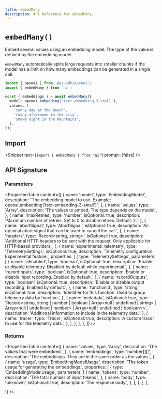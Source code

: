 ```yaml
---
title: embedMany
description: API Reference for embedMany.
---
```


# `embedMany()`

Embed several values using an embedding model. The type of the value is defined
by the embedding model.

`embedMany` automatically splits large requests into smaller chunks if the model
has a limit on how many embeddings can be generated in a single call.

```ts
import { openai } from '@ai-sdk/openai';
import { embedMany } from 'ai';

const { embeddings } = await embedMany({
  model: openai.embedding('text-embedding-3-small'),
  values: [
    'sunny day at the beach',
    'rainy afternoon in the city',
    'snowy night in the mountains',
  ],
});
```

## Import

<Snippet text={`import { embedMany } from "ai"`} prompt={false} />

## API Signature

### Parameters

<PropertiesTable
  content={[
    {
      name: 'model',
      type: 'EmbeddingModel',
      description:
        "The embedding model to use. Example: openai.embedding('text-embedding-3-small')",
    },
    {
      name: 'values',
      type: 'Array<VALUE>',
      description: 'The values to embed. The type depends on the model.',
    },
    {
      name: 'maxRetries',
      type: 'number',
      isOptional: true,
      description:
        'Maximum number of retries. Set to 0 to disable retries. Default: 2.',
    },
    {
      name: 'abortSignal',
      type: 'AbortSignal',
      isOptional: true,
      description:
        'An optional abort signal that can be used to cancel the call.',
    },
    {
      name: 'headers',
      type: 'Record<string, string>',
      isOptional: true,
      description:
        'Additional HTTP headers to be sent with the request. Only applicable for HTTP-based providers.',
    },
    {
      name: 'experimental_telemetry',
      type: 'TelemetrySettings',
      isOptional: true,
      description: 'Telemetry configuration. Experimental feature.',
      properties: [
        {
          type: 'TelemetrySettings',
          parameters: [
            {
              name: 'isEnabled',
              type: 'boolean',
              isOptional: true,
              description:
                'Enable or disable telemetry. Disabled by default while experimental.',
            },
            {
              name: 'recordInputs',
              type: 'boolean',
              isOptional: true,
              description:
                'Enable or disable input recording. Enabled by default.',
            },
            {
              name: 'recordOutputs',
              type: 'boolean',
              isOptional: true,
              description:
                'Enable or disable output recording. Enabled by default.',
            },
            {
              name: 'functionId',
              type: 'string',
              isOptional: true,
              description:
                'Identifier for this function. Used to group telemetry data by function.',
            },
            {
              name: 'metadata',
              isOptional: true,
              type: 'Record<string, string | number | boolean | Array<null | undefined | string> | Array<null | undefined | number> | Array<null | undefined | boolean>>',
              description:
                'Additional information to include in the telemetry data.',
            },
            {
              name: 'tracer',
              type: 'Tracer',
              isOptional: true,
              description: 'A custom tracer to use for the telemetry data.',
            },
          ],
        },
      ],
    },
  ]}
/>

### Returns

<PropertiesTable
  content={[
    {
      name: 'values',
      type: 'Array<VALUE>',
      description: 'The values that were embedded.',
    },
    {
      name: 'embeddings',
      type: 'number[][]',
      description: 'The embeddings. They are in the same order as the values.',
    },
    {
      name: 'usage',
      type: 'EmbeddingModelUsage',
      description: 'The token usage for generating the embeddings.',
      properties: [
        {
          type: 'EmbeddingModelUsage',
          parameters: [
            {
              name: 'tokens',
              type: 'number',
              description: 'The total number of input tokens.',
            },
            {
              name: 'body',
              type: 'unknown',
              isOptional: true,
              description: 'The response body.',
            },
          ],
        },
      ],
    },

]}
/>
